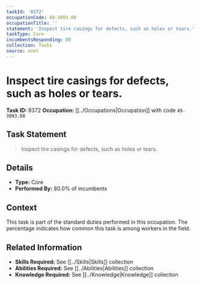 ```yaml
---
taskId: '8372'
occupationCode: 49-3093.00
occupationTitle: ''
statement: 'Inspect tire casings for defects, such as holes or tears.'
taskType: Core
incumbentsResponding: 80
collection: Tasks
source: onet
---
```

# Inspect tire casings for defects, such as holes or tears.

**Task ID:** 8372
**Occupation:** [[../Occupations|Occupation]] with code `49-3093.00`

## Task Statement

> Inspect tire casings for defects, such as holes or tears.

## Details

- **Type:** Core
- **Performed By:** 80.0% of incumbents

## Context

This task is part of the standard duties performed in this occupation. The percentage indicates how common this task is among workers in the field.

## Related Information

- **Skills Required:** See [[../Skills|Skills]] collection
- **Abilities Required:** See [[../Abilities|Abilities]] collection
- **Knowledge Required:** See [[../Knowledge|Knowledge]] collection
